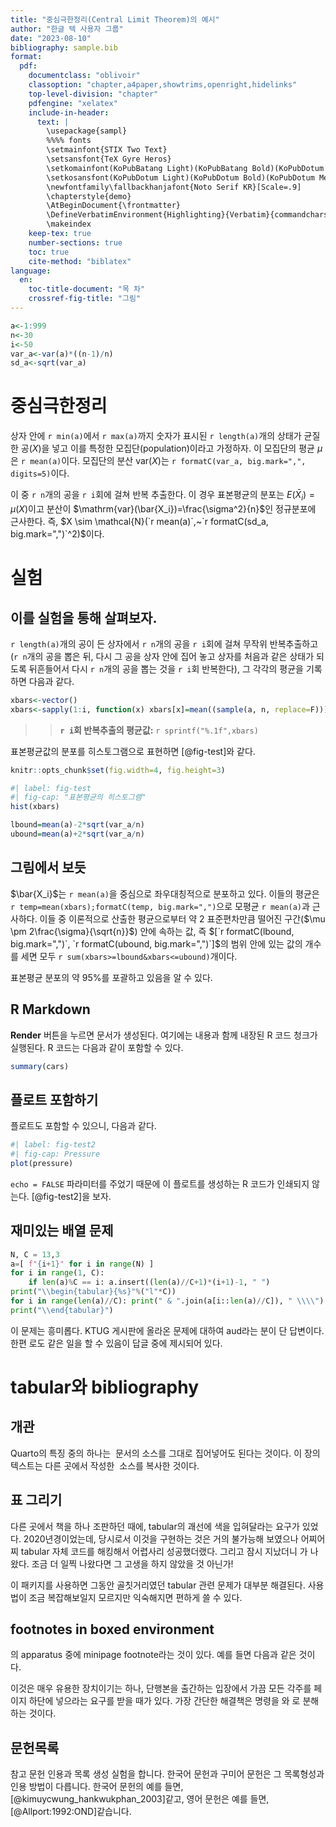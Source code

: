 ```yaml
---
title: "중심극한정리(Central Limit Theorem)의 예시"
author: "한글 텍 사용자 그룹"
date: "2023-08-10"
bibliography: sample.bib
format: 
  pdf:
    documentclass: "oblivoir"
    classoption: "chapter,a4paper,showtrims,openright,hidelinks"
    top-level-division: "chapter"
    pdfengine: "xelatex"
    include-in-header: 
      text: |
        \usepackage{sampl}
        %%%% fonts
        \setmainfont{STIX Two Text}
        \setsansfont{TeX Gyre Heros}
        \setkomainfont(KoPubBatang Light)(KoPubBatang Bold)(KoPubDotum Light)[Scale=MatchUppercase]
        \setkosansfont(KoPubDotum Light)(KoPubDotum Bold)(KoPubDotum Medium)[Scale=MatchUppercase]
        \newfontfamily\fallbackhanjafont{Noto Serif KR}[Scale=.9]
        \chapterstyle{demo}
        \AtBeginDocument{\frontmatter}
        \DefineVerbatimEnvironment{Highlighting}{Verbatim}{commandchars=\\\{\},baselinestretch=1.1}
        \makeindex
    keep-tex: true
    number-sections: true
    toc: true
    cite-method: "biblatex"
language:
  en:
    toc-title-document: "목 차"
    crossref-fig-title: "그림"
---
```


```r
a<-1:999
n<-30
i<-50
var_a<-var(a)*((n-1)/n)
sd_a<-sqrt(var_a)
```

```{=tex}
\mainmatter
\pagestyle{demo}
```
# 중심극한정리

상자 안에 `r min(a)`에서 `r max(a)`까지 숫자가 표시된 `r length(a)`개의 상태가 균질한 공($X$)을 넣고 이를 특정한 모집단(population)이라고 가정하자.\index{모집단}\index{상자} 이 모집단의 평균 $\mu$은 `r mean(a)`이다.\index{평균} 모집단의 분산 $\mathrm{var}(X)$는 `r formatC(var_a, big.mark=",", digits=5)`이다.\index{분산}

이 중 `r n`개의 공을 `r i`회에 걸쳐 반복 추출한다.\index{반복 추출} 이 경우 표본평균의 분포는 $E(\bar{X}_i)=\mu(X)$이고 분산이 $\mathrm{var}(\bar{X_i})=\frac{\sigma^2}{n}$인 정규분포에 근사한다. 즉, $X \sim \mathcal{N}(`r mean(a)`,~`r formatC(sd_a, big.mark=",")`^2)$이다.\index{근사}

# 실험

## 이를 실험을 통해 살펴보자.

`r length(a)`개의 공이 든 상자에서 `r n`개의 공을 `r i`회에 걸쳐 무작위 반복추출하고(`r n`개의 공을 뽑은 뒤, 다시 그 공을 상자 안에 집어 놓고 상자를 처음과 같은 상태가 되도록 뒤흔들어서 다시 `r n`개의 공을 뽑는 것을 `r i`회 반복한다), 그 각각의 평균을 기록하면 다음과 같다.\index{실험}\index{반복}

```r
xbars<-vector()
xbars<-sapply(1:i, function(x) xbars[x]=mean((sample(a, n, replace=F))))
```

> > **`r i`회 반복추출의 평균값:** `r sprintf("%.1f",xbars)`

표본평균값의 분포를 히스토그램으로 표현하면 [@fig-test]와 같다.\sidepar{\sffamily\small여기서 자동조사가 잘 구현되는지 확인하라. 소스는 ``와 같다''로 되어 있으나 ``과 같다''라고 인쇄되어야 한다.}\index{히스토그램}

```r
knitr::opts_chunk$set(fig.width=4, fig.height=3) 
```

```r
#| label: fig-test
#| fig-cap: "표본평균의 히스토그램"
hist(xbars)
```

```r
lbound=mean(a)-2*sqrt(var_a/n)
ubound=mean(a)+2*sqrt(var_a/n)
```

## 그림에서 보듯

$\bar{X_i}$는 `r mean(a)`을 중심으로 좌우대칭적으로 분포하고 있다. \sidepar{이 텍스트는 사이드노트를 시험하기 위한 것이다.}\index{자동조사} 이들의 평균은 `r temp=mean(xbars);formatC(temp, big.mark=",")`으로 모평균 `r mean(a)`과 근사하다.\index{근사}\index{좌우대칭} 이들 중 이론적으로 산출한 평균으로부터 약 2 표준편차만큼 떨어진 구간($\mu \pm 2\frac{\sigma}{\sqrt{n}}$) 안에 속하는 값, 즉 $[`r formatC(lbound, big.mark=",")`, `r formatC(ubound, big.mark=",")`]$의 범위 안에 있는 값의 개수를 세면 모두 `r sum(xbars>=lbound&xbars<=ubound)`개이다.\index{표준편차}

표본평균 분포의 약 95%를 포괄하고 있음을 알 수 있다.\index{분포}\index{표본평균}

## R Markdown

**Render** 버튼을 누르면 문서가 생성된다. 여기에는 내용과 함께 내장된 R 코드 청크가 실행된다. R 코드는 다음과 같이 포함할 수 있다.\index{문서 생성}\index{코드}

```r
summary(cars)
```

## 플로트 포함하기

플로트도 포함할 수 있으니, 다음과 같다.\index{플로트}

```r
#| label: fig-test2
#| fig-cap: Pressure
plot(pressure)
```

`echo = FALSE` 파라미터를 주었기 때문에 이 플로트를 생성하는 R 코드가 인쇄되지 않는다. [@fig-test2]을 보자.\index{파라미터}\index{인쇄}

## 재미있는 배열 문제

```python
N, C = 13,3
a=[ f"{i+1}" for i in range(N) ]
for i in range(1, C):
    if len(a)%C == i: a.insert((len(a)//C+1)*(i+1)-1, " ")
print("\\begin{tabular}{%s}"%("l"*C))
for i in range(len(a)//C): print(" & ".join(a[i::len(a)//C]), " \\\\")
print("\\end{tabular}")
```

이 문제는 흥미롭다. KTUG 게시판에 올라온 문제에 대하여 aud라는 분이 단 답변이다. 한편 \textsc{Expl3}로도 같은 일을 할 수 있음이 답글 중에 제시되어 있다.\index{케이턱@KTUG}

# tabular와 bibliography

## 개관

Quarto의 특징 중의 하나는 \LaTeX 문서의 소스를 그대로 집어넣어도 된다는 것이다. 이 장의 텍스트는 다른 곳에서 작성한 \TeX 소스를 복사한 것이다. \index{Quarto}\index{LaTeX@\LaTeX}

## 표 그리기

다른 곳에서 책을 하나 조판하던 때에, tabular의 괘선에 색을 입혀달라는 요구가 있었다.\index{tabular} 2020년경이었는데, 당시로서 이것을 구현하는 것은 거의 불가능해 보였으나 어찌어찌 tabular 자체 코드를 해킹해서 어렵사리 성공했더랬다. 그리고 잠시 지났더니 \pkg{tabularray}가 나왔다. 조금 더 일찍 나왔다면 그 고생을 하지 않았을 것 아닌가!\index{tabularray}

```{=tex}
\begin{margintable}
\centering
\caption{색깔 있는 괘선}
\begin{tblr}{
    colspec = {ccc},
    hlines = {blue},
    vlines = {red}
}
a & b & c \\
1 & 2 & 3
\end{tblr}
\end{margintable}
```
```{=tex}
\begin{code}
\begin{tblr}{
    colspec = {ccc},
    hlines = {blue},
    vlines = {red}
}
a & b & c \\
1 & 2 & 3
\end{tblr}
\end{code}
```
이 패키지를 사용하면 그동안 골칫거리였던 tabular 관련 문제가 대부분 해결된다. 사용법이 조금 복잡해보일지 모르지만 익숙해지면 편하게 쓸 수 있다.

## footnotes in boxed environment

\LaTeX 의 apparatus 중에 minipage footnote라는 것이 있다. 예를 들면 다음과 같은 것이다.

\bigskip

```{=tex}
\begin{minipage}{.5\textwidth}
미니페이지 안에서는 각주\footnote{미니페이지 안의 각주}가
조금 다른 모양으로 붙는다.
\end{minipage}
```
\medskip

이것은 매우 유용한 장치이기는 하나, 단행본을 출간하는 입장에서 가끔 모든 각주를 페이지 하단에 넣으라는 요구를 받을 때가 있다. 가장 간단한 해결책은 \cs{footnote} 명령을 \cs{footnotemark}와 \cs{footnotetext}로 분해하는 것이다.

## 문헌목록

참고 문헌 인용과 목록 생성 실험을 합니다.\index{참고 문헌}\index{인용}\index{citation} 한국어 문헌과 구미어 문헌은 그 목록형성과 인용 방법이 다릅니다. 한국어 문헌의 예를 들면, [@kimuycwung_hankwukphan_2003]\과 같고, 영어 문헌은 예를 들면, [@Allport:1992:OND]\과 같습니다. \index{타당도}\index{신뢰도}\index{한국어 문헌}\index{korean}

\backmatter

